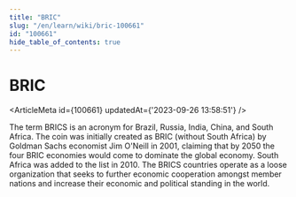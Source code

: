 ```yaml
---
title: "BRIC"
slug: "/en/learn/wiki/bric-100661"
id: "100661"
hide_table_of_contents: true
---
```



# BRIC

<ArticleMeta id={100661} updatedAt={'2023-09-26 13:58:51'} />
<div className='border-solid border-b border-t-0 my-4 border-[var(--ifm-color-gray-300)]' />

The term BRICS is an acronym for Brazil, Russia, India, China, and South Africa. The coin was initially created as BRIC (without South Africa) by Goldman Sachs economist Jim O'Neill in 2001, claiming that by 2050 the four BRIC economies would come to dominate the global economy. South Africa was added to the list in 2010. The BRICS countries operate as a loose organization that seeks to further economic cooperation amongst member nations and increase their economic and political standing in the world.

